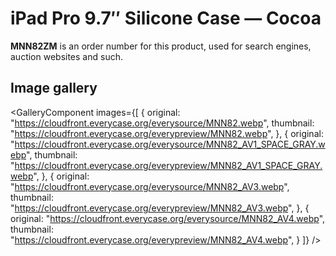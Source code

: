 
# iPad Pro 9.7″ Silicone Case — Cocoa

<Callout type='info' emoji='👉🏻'>**MNN82ZM** is an order number for this product, used for search engines, auction websites and such.</Callout>

## Image gallery

<GalleryComponent
    images={[
      {
        original: "https://cloudfront.everycase.org/everysource/MNN82.webp",
        thumbnail: "https://cloudfront.everycase.org/everypreview/MNN82.webp",
      },
      {
        original: "https://cloudfront.everycase.org/everysource/MNN82_AV1_SPACE_GRAY.webp",
        thumbnail: "https://cloudfront.everycase.org/everypreview/MNN82_AV1_SPACE_GRAY.webp",
      },
      {
        original: "https://cloudfront.everycase.org/everysource/MNN82_AV3.webp",
        thumbnail: "https://cloudfront.everycase.org/everypreview/MNN82_AV3.webp",
      },
      {
        original: "https://cloudfront.everycase.org/everysource/MNN82_AV4.webp",
        thumbnail: "https://cloudfront.everycase.org/everypreview/MNN82_AV4.webp",
      }
    ]}
  />
